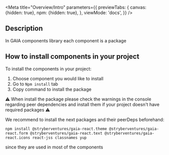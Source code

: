 
<Meta title="Overview/Intro" parameters={{
    previewTabs: {
        canvas: {hidden: true},
        npm: {hidden: true},
    },
    viewMode: 'docs',
}} />

## Description

In GAIA components library each component is a package
## How to install components in your project

To install the components in your project:

1. Choose component you would like to install
2. Go to `Npm install` tab
3. Copy command to install the package

⚠️ When install the package please check the warnings in the console regarding peer dependencies and install them if your project doesn't have required packages ⚠️

We recommend to install the next packages and their peerDeps beforehand:

```shell script
npm install @stryberventures/gaia-react.theme @stryberventures/gaia-react.form @stryberventures/gaia-react.text @stryberventures/gaia-react.icons react-jss classnames yup
```

since they are used in most of the components
